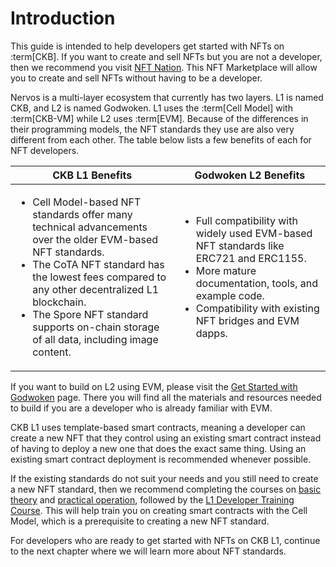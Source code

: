 # Introduction

This guide is intended to help developers get started with NFTs on :term[CKB]. If you want to create and sell NFTs but you are not a developer, then we recommend you visit [NFT Nation](https://nft-nation.live/). This NFT Marketplace will allow you to create and sell NFTs without having to be a developer.

Nervos is a multi-layer ecosystem that currently has two layers. L1 is named CKB, and L2 is named Godwoken. L1 uses the :term[Cell Model] with :term[CKB-VM] while L2 uses :term[EVM]. Because of the differences in their programming models, the NFT standards they use are also very different from each other. The table below lists a few benefits of each for NFT developers.

|CKB L1 Benefits|Godwoken L2 Benefits|
|---|---|
|<ul><li>Cell Model-based NFT standards offer many technical advancements over the older EVM-based NFT standards.</li><li>The CoTA NFT standard has the lowest fees compared to any other decentralized L1 blockchain.</li><li>The Spore NFT standard supports on-chain storage of all data, including image content.</li></ul>|<ul><li>Full compatibility with widely used EVM-based NFT standards like ERC721 and ERC1155.</li><li>More mature documentation, tools, and example code.</li><li>Compatibility with existing NFT bridges and EVM dapps.</li></ul>|

If you want to build on L2 using EVM, please visit the [Get Started with Godwoken](https://docs.godwoken.io/) page. There you will find all the materials and resources needed to build if you are a developer who is already familiar with EVM.

CKB L1 uses template-based smart contracts, meaning a developer can create a new NFT that they control using an existing smart contract instead of having to deploy a new one that does the exact same thing. Using an existing smart contract deployment is recommended whenever possible.

If the existing standards do not suit your needs and you still need to create a new NFT standard, then we recommend completing the courses on [basic theory](/courses/basic-theory) and [practical operation](/courses/basic-operation), followed by the [L1 Developer Training Course](https://nervos.gitbook.io/developer-training-course/). This will help train you on creating smart contracts with the Cell Model, which is a prerequisite to creating a new NFT standard.

For developers who are ready to get started with NFTs on CKB L1, continue to the next chapter where we will learn more about NFT standards.
